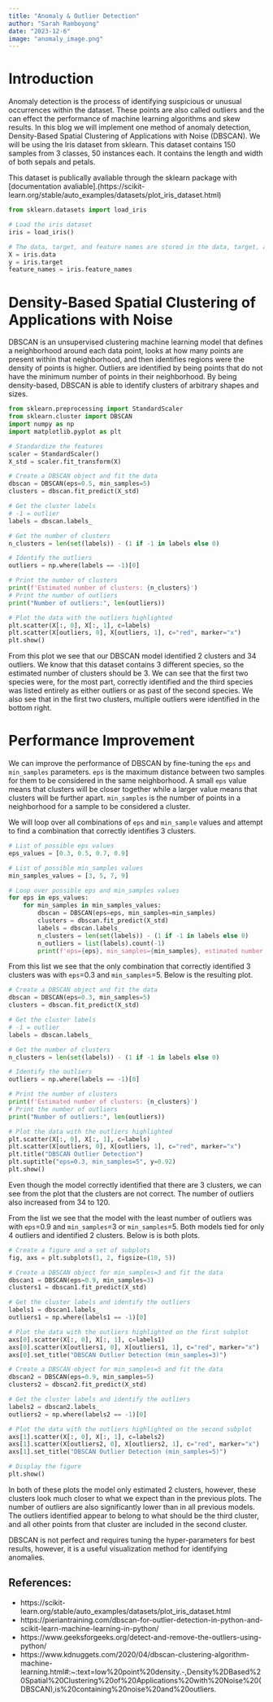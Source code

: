 ```yaml
---
title: "Anomaly & Outlier Detection"
author: "Sarah Ramboyong"
date: "2023-12-6"
image: "anomaly_image.png"
---
```

# Introduction

Anomaly detection is the process of identifying suspicious or unusual occurrences within the dataset. These points are also called outliers and the can effect the performance of machine learning algorithms and skew results. In this blog we will implement one method of anomaly detection, Density-Based Spatial Clustering of Applications with Noise (DBSCAN). We will be using the Iris dataset from sklearn. This dataset contains 150 samples from 3 classes, 50 instances each. It contains the length and width of both sepals and petals.

This dataset is publically avaliable through the sklearn package with [documentation avaliable].(https://scikit-learn.org/stable/auto_examples/datasets/plot_iris_dataset.html)

```python
from sklearn.datasets import load_iris

# Load the iris dataset
iris = load_iris()

# The data, target, and feature names are stored in the data, target, and feature_names attributes, respectively
X = iris.data
y = iris.target
feature_names = iris.feature_names
```


# Density-Based Spatial Clustering of Applications with Noise

DBSCAN is an unsupervised clustering machine learning model that defines a neighborhood around each data point, looks at how many points are present within that neighborhood, and then identifies regions were the density of points is higher. Outliers are identified by being points that do not have the minimum number of points in their neighborhood. By being density-based, DBSCAN is able to identify clusters of arbitrary shapes and sizes.

```python
from sklearn.preprocessing import StandardScaler
from sklearn.cluster import DBSCAN
import numpy as np
import matplotlib.pyplot as plt

# Standardize the features
scaler = StandardScaler()
X_std = scaler.fit_transform(X)

# Create a DBSCAN object and fit the data
dbscan = DBSCAN(eps=0.5, min_samples=5)
clusters = dbscan.fit_predict(X_std)

# Get the cluster labels
# -1 = outlier
labels = dbscan.labels_

# Get the number of clusters
n_clusters = len(set(labels)) - (1 if -1 in labels else 0)

# Identify the outliers
outliers = np.where(labels == -1)[0]

# Print the number of clusters
print(f'Estimated number of clusters: {n_clusters}')
# Print the number of outliers
print("Number of outliers:", len(outliers))

# Plot the data with the outliers highlighted
plt.scatter(X[:, 0], X[:, 1], c=labels)
plt.scatter(X[outliers, 0], X[outliers, 1], c="red", marker="x")
plt.show()
```

From this plot we see that our DBSCAN model identified 2 clusters and 34 outliers. We know that this dataset contains 3 different species, so the estimated number of clusters should be 3. We can see that the first two species were, for the most part, correctly identified and the third species was listed entirely as either outliers or as past of the second species. We also see that in the first two clusters, multiple outliers were identified in the bottom right. 

# Performance Improvement

We can improve the performance of DBSCAN by fine-tuning the `eps` and `min_samples` parameters. `eps` is the maximum distance between two samples for them to be considered in the same neighborhood. A small `eps` value means that clusters will be closer together while a larger value means that clusters will be further apart. `min_samples` is the number of points in a neighborhood for a sample to be considered a cluster. 

We will loop over all combinations of `eps` and `min_sample` values and attempt to find a combination that correctly identifies 3 clusters.

```python
# List of possible eps values
eps_values = [0.3, 0.5, 0.7, 0.9]

# List of possible min_samples values
min_samples_values = [3, 5, 7, 9]

# Loop over possible eps and min_samples values
for eps in eps_values:
    for min_samples in min_samples_values:
        dbscan = DBSCAN(eps=eps, min_samples=min_samples)
        clusters = dbscan.fit_predict(X_std)
        labels = dbscan.labels_
        n_clusters = len(set(labels)) - (1 if -1 in labels else 0)
        n_outliers = list(labels).count(-1)
        print(f'eps={eps}, min_samples={min_samples}, estimated number of clusters={n_clusters}, number of outliers={n_outliers}')
```


From this list we see that the only combination that correctly identified 3 clusters was with `eps`=0.3 and `min_samples`=5. Below is the resulting plot.

```python
# Create a DBSCAN object and fit the data
dbscan = DBSCAN(eps=0.3, min_samples=5)
clusters = dbscan.fit_predict(X_std)

# Get the cluster labels
# -1 = outlier
labels = dbscan.labels_

# Get the number of clusters
n_clusters = len(set(labels)) - (1 if -1 in labels else 0)

# Identify the outliers
outliers = np.where(labels == -1)[0]

# Print the number of clusters
print(f'Estimated number of clusters: {n_clusters}')
# Print the number of outliers
print("Number of outliers:", len(outliers))

# Plot the data with the outliers highlighted
plt.scatter(X[:, 0], X[:, 1], c=labels)
plt.scatter(X[outliers, 0], X[outliers, 1], c="red", marker="x")
plt.title("DBSCAN Outlier Detection")
plt.suptitle("eps=0.3, min_samples=5", y=0.92)
plt.show()
```

 Even though the model correctly identified that there are 3 clusters, we can see from the plot that the clusters are not correct. The number of outliers also increased from 34 to 120. 

 From the list we see that the model with the least number of outliers was with `eps`=0.9 and `min_samples`=3 or `min_samples`=5. Both models tied for only 4 outliers and identified 2 clusters. Below is is both plots.

 ```python
# Create a figure and a set of subplots
fig, axs = plt.subplots(1, 2, figsize=(10, 5))

# Create a DBSCAN object for min_samples=3 and fit the data
dbscan1 = DBSCAN(eps=0.9, min_samples=3)
clusters1 = dbscan1.fit_predict(X_std)

# Get the cluster labels and identify the outliers
labels1 = dbscan1.labels_
outliers1 = np.where(labels1 == -1)[0]

# Plot the data with the outliers highlighted on the first subplot
axs[0].scatter(X[:, 0], X[:, 1], c=labels1)
axs[0].scatter(X[outliers1, 0], X[outliers1, 1], c="red", marker="x")
axs[0].set_title("DBSCAN Outlier Detection (min_samples=3)")

# Create a DBSCAN object for min_samples=5 and fit the data
dbscan2 = DBSCAN(eps=0.9, min_samples=5)
clusters2 = dbscan2.fit_predict(X_std)

# Get the cluster labels and identify the outliers
labels2 = dbscan2.labels_
outliers2 = np.where(labels2 == -1)[0]

# Plot the data with the outliers highlighted on the second subplot
axs[1].scatter(X[:, 0], X[:, 1], c=labels2)
axs[1].scatter(X[outliers2, 0], X[outliers2, 1], c="red", marker="x")
axs[1].set_title("DBSCAN Outlier Detection (min_samples=5)")

# Display the figure
plt.show()
 ```

In both of these plots the model only estimated 2 clusters, however, these clusters look much closer to what we expect than in the previous plots. The number of outliers are also significantly lower than in all previous models. The outliers identified appear to belong to what should be the third cluster, and all other points from that cluster are included in the second cluster.

DBSCAN is not perfect and requires tuning the hyper-parameters for best results, however, it is a useful visualization method for identifying anomalies.

## References:
* https://scikit-learn.org/stable/auto_examples/datasets/plot_iris_dataset.html
* https://pieriantraining.com/dbscan-for-outlier-detection-in-python-and-scikit-learn-machine-learning-in-python/
* https://www.geeksforgeeks.org/detect-and-remove-the-outliers-using-python/
* https://www.kdnuggets.com/2020/04/dbscan-clustering-algorithm-machine-learning.html#:~:text=low%20point%20density.-,Density%2DBased%20Spatial%20Clustering%20of%20Applications%20with%20Noise%20(DBSCAN),is%20containing%20noise%20and%20outliers.

